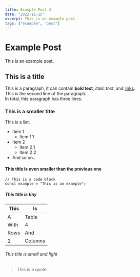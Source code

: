 ```yaml
---
title: Example Post 3
date: "2022-11-15"
excerpt: This is an example post.
tags: ["example", "post"]
---
```


# Example Post

This is an example post.

## This is a title

This is a paragraph, it can contain **bold text**, _italic text_, and [links](https://example.com).  
This is the second line of the paragraph.  
In total, this paragraph has three lines.

### This is a smaller title

This is a list:

- Item 1
  - Item 1.1
- Item 2
  - Item 2.1
  - Item 2.2
- And so on...

#### This title is even smaller than the previous one

```tsx
// This is a code block
const example = "This is an example";
```

##### This title is tiny

| This | Is      |
| ---- | ------- |
| A    | Table   |
| With | 4       |
| Rows | And     |
| 2    | Columns |

###### This title is small and light

> This is a quote
